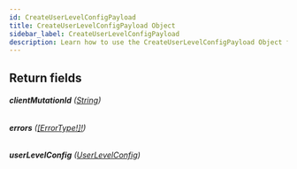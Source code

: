 ```yaml
---
id: CreateUserLevelConfigPayload
title: CreateUserLevelConfigPayload Object
sidebar_label: CreateUserLevelConfigPayload
description: Learn how to use the CreateUserLevelConfigPayload Object for Builder's API.
---
```


## Return fields

###### <b>clientMutationId</b> ([String](/self-managed/composer/builder/api/schema/scalar/String.mdx))

###### <b>errors</b> ([[ErrorType!]!](/self-managed/composer/builder/api/schema/object/ErrorType.mdx))

###### <b>userLevelConfig</b> ([UserLevelConfig](/self-managed/composer/builder/api/schema/object/UserLevelConfig.mdx))
